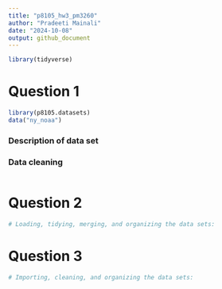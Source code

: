 ```yaml
---
title: "p8105_hw3_pm3260"
author: "Pradeeti Mainali"
date: "2024-10-08"
output: github_document
---
```


```r
library(tidyverse)
```

# Question 1

```r
library(p8105.datasets)
data("ny_noaa")
```
### Description of data set


### Data cleaning

```r

```


# Question 2

```r
# Loading, tidying, merging, and organizing the data sets:

```


# Question 3

```r
# Importing, cleaning, and organizing the data sets:

```
